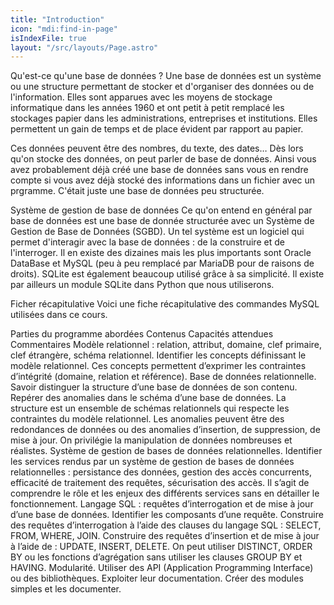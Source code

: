 ```yaml
---
title: "Introduction"
icon: "mdi:find-in-page"
isIndexFile: true
layout: "/src/layouts/Page.astro"
---
```


Qu'est-ce qu'une base de données ?
Une base de données est un système ou une structure permettant de stocker et d'organiser des données ou de l'information. Elles sont apparues avec les moyens de stockage informatique dans les années 1960 et ont petit à petit remplacé les stockages papier dans les administrations, entreprises et institutions. Elles permettent un gain de temps et de place évident par rapport au papier.

Ces données peuvent être des nombres, du texte, des dates… Dès lors qu'on stocke des données, on peut parler de base de données. Ainsi vous avez probablement déjà créé une base de données sans vous en rendre compte si vous avez déjà stocké des informations dans un fichier avec un prgramme. C'était juste une base de données peu structurée.

Système de gestion de base de données
Ce qu'on entend en général par base de données est une base de donnée structurée avec un Système de Gestion de Base de Données (SGBD). Un tel système est un logiciel qui permet d'interagir avec la base de données : de la construire et de l'interroger. Il en existe des dizaines mais les plus importants sont Oracle DataBase et MySQL (peu à peu remplacé par MariaDB pour de raisons de droits). SQLite est également beaucoup utilisé grâce à sa simplicité. Il existe par ailleurs un module SQLite dans Python que nous utiliserons.

Ficher récapitulative
Voici une fiche récapitulative des commandes MySQL utilisées dans ce cours.

Parties du programme abordées
Contenus	Capacités attendues	Commentaires
Modèle relationnel : relation, attribut, domaine, clef primaire, clef étrangère, schéma relationnel.	Identifier les concepts définissant le modèle relationnel.	Ces concepts permettent d’exprimer les contraintes d’intégrité (domaine, relation et référence).
Base de données relationnelle.	Savoir distinguer la structure d’une base de données de son contenu. Repérer des anomalies dans le schéma d’une base de données.	La structure est un ensemble de schémas relationnels qui respecte les contraintes du modèle relationnel. Les anomalies peuvent être des redondances de données ou des anomalies d’insertion, de suppression, de mise à jour. On privilégie la manipulation de données nombreuses et réalistes.
Système de gestion de bases de données relationnelles.	Identifier les services rendus par un système de gestion de bases de données relationnelles : persistance des données, gestion des accès concurrents, efficacité de traitement des requêtes, sécurisation des accès.	Il s’agit de comprendre le rôle et les enjeux des différents services sans en détailler le fonctionnement.
Langage SQL : requêtes d’interrogation et de mise à jour d’une base de données.	Identifier les composants d’une requête. Construire des requêtes d’interrogation à l’aide des clauses du langage SQL : SELECT, FROM, WHERE, JOIN. Construire des requêtes d’insertion et de mise à jour à l’aide de : UPDATE, INSERT, DELETE.	On peut utiliser DISTINCT, ORDER BY ou les fonctions d’agrégation sans utiliser les clauses GROUP BY et HAVING.
Modularité.	Utiliser des API (Application Programming Interface) ou des bibliothèques. Exploiter leur documentation. Créer des modules simples et les documenter.	
